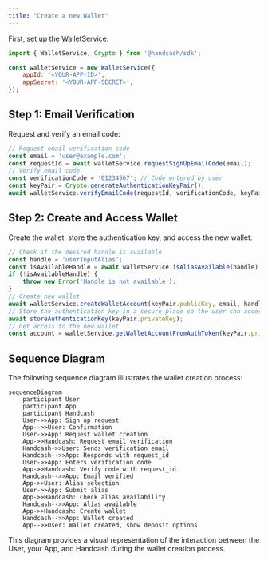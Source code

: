 ```yaml
---
title: "Create a new Wallet"
---
```


First, set up the WalletService:

```javascript
import { WalletService, Crypto } from '@handcash/sdk';

const walletService = new WalletService({
    appId: '<YOUR-APP-ID>',
    appSecret: '<YOUR-APP-SECRET>',
});
```

## Step 1: Email Verification

Request and verify an email code:

```javascript
// Request email verification code
const email = 'user@example.com';
const requestId = await walletService.requestSignUpEmailCode(email);
// Verify email code
const verificationCode = '01234567'; // Code entered by user
const keyPair = Crypto.generateAuthenticationKeyPair();
await walletService.verifyEmailCode(requestId, verificationCode, keyPair.publicKey);
```

## Step 2: Create and Access Wallet

Create the wallet, store the authentication key, and access the new wallet:

```javascript
// Check if the desired handle is available
const handle = 'userInputAlias';
const isAvailableHandle = await walletService.isAliasAvailable(handle);
if (!isAvailableHandle) {
    throw new Error('Handle is not available');
}
// Create new wallet
await walletService.createWalletAccount(keyPair.publicKey, email, handle);
// Store the authentication key in a secure place so the user can access the wallet later
await storeAuthenticationKey(keyPair.privateKey);
// Get access to the new wallet
const account = walletService.getWalletAccountFromAuthToken(keyPair.privateKey);
```

## Sequence Diagram

The following sequence diagram illustrates the wallet creation process:

```mermaid
sequenceDiagram
    participant User
    participant App
    participant Handcash
    User->>App: Sign up request
    App-->>User: Confirmation
    User->>App: Request wallet creation
    App->>Handcash: Request email verification
    Handcash->>User: Sends verification email
    Handcash-->>App: Responds with request_id
    User->>App: Enters verification code
    App->>Handcash: Verify code with request_id
    Handcash-->>App: Email verified
    App->>User: Alias selection
    User->>App: Submit alias
    App->>Handcash: Check alias availability
    Handcash-->>App: Alias available
    App->>Handcash: Create wallet
    Handcash-->>App: Wallet created
    App-->>User: Wallet created, show deposit options
```

This diagram provides a visual representation of the interaction between the User, your App, and Handcash during the wallet creation process.